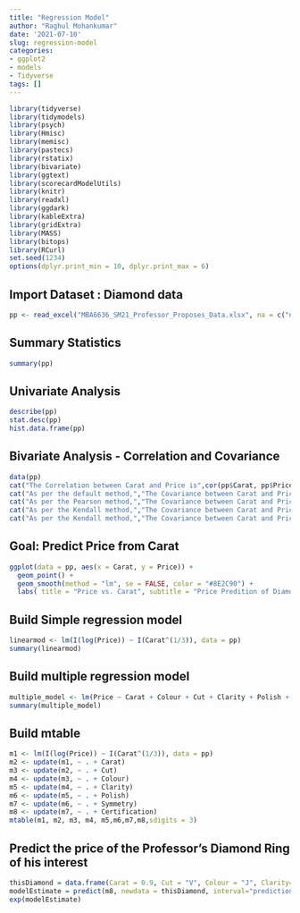 ```yaml
---
title: "Regression Model"
author: "Raghul Mohankumar"
date: '2021-07-10'
slug: regression-model
categories:
- ggplot2
- models
- Tidyverse
tags: []
---
```




```r
library(tidyverse)
library(tidymodels)
library(psych)
library(Hmisc)
library(memisc)
library(pastecs)
library(rstatix)
library(bivariate)
library(ggtext)
library(scorecardModelUtils)
library(knitr)
library(readxl)
library(ggdark)
library(kableExtra)
library(gridExtra)
library(MASS)
library(bitops)
library(RCurl)
set.seed(1234)
options(dplyr.print_min = 10, dplyr.print_max = 6)
```

## Import Dataset : Diamond data

```r

pp <- read_excel("MBA6636_SM21_Professor_Proposes_Data.xlsx", na = c("n/a", "", "NA"))
```

## Summary Statistics

```r
summary(pp)
```



## Univariate Analysis

```r
describe(pp)
stat.desc(pp)
hist.data.frame(pp)
```

## Bivariate Analysis - Correlation and Covariance

```r

data(pp)
cat("The Correlation between Carat and Price is",cor(pp$Carat, pp$Price, use="complete.obs"),"\n")
cat("As per the default method,","The Covariance between Carat and Price is",cov(pp$Carat, pp$Price),"\n")
cat("As per the Pearson method,","The Covariance between Carat and Price is",cov(pp$Carat, pp$Price, method = "pearson"),"\n")
cat("As per the Kendall method,","The Covariance between Carat and Price is",cov(pp$Carat, pp$Price, method = "kendall"),"\n")
cat("As per the Kendall method,","The Covariance between Carat and Price is",cov(pp$Carat, pp$Price, method = "spearman"),"\n")

```
## Goal: Predict Price from Carat

```r
ggplot(data = pp, aes(x = Carat, y = Price)) +
  geom_point() +
  geom_smooth(method = "lm", se = FALSE, color = "#8E2C90") + 
  labs( title = "Price vs. Carat", subtitle = "Price Predition of Diamonds", x = "Carat", y = "Price (CAD)"  )
```

## Build Simple regression model

```r

linearmod <- lm(I(log(Price)) ~ I(Carat^(1/3)), data = pp)
summary(linearmod)
```
## Build multiple regression model

```r

multiple_model <- lm(Price ~ Carat + Colour + Cut + Clarity + Polish + Symmetry + Certification, data = pp)
summary(multiple_model)
```

## Build mtable

```r
m1 <- lm(I(log(Price)) ~ I(Carat^(1/3)), data = pp)
m2 <- update(m1, ~ . + Carat)
m3 <- update(m2, ~ . + Cut)
m4 <- update(m3, ~ . + Colour)
m5 <- update(m4, ~ . + Clarity)
m6 <- update(m5, ~ . + Polish)
m7 <- update(m6, ~ . + Symmetry)
m8 <- update(m7, ~ . + Certification)
mtable(m1, m2, m3, m4, m5,m6,m7,m8,sdigits = 3)
```

## Predict the price of the Professor’s Diamond Ring of his interest

```r
thisDiamond = data.frame(Carat = 0.9, Cut = "V", Colour = "J", Clarity="SI2", Polish="G", Symmetry="V", Certification="GIA")
modelEstimate = predict(m8, newdata = thisDiamond, interval="prediction", level = .95) 
exp(modelEstimate)
```



